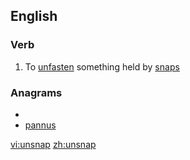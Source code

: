 ==English==

===Verb===
{{en-verb|unsnaps|unsnapping|unsnapped}}

# To [[unfasten]] something held by [[snap]]s

===Anagrams===
* {{alphagram|annpsu}}
* [[pannus#English|pannus]]

[[vi:unsnap]]
[[zh:unsnap]]